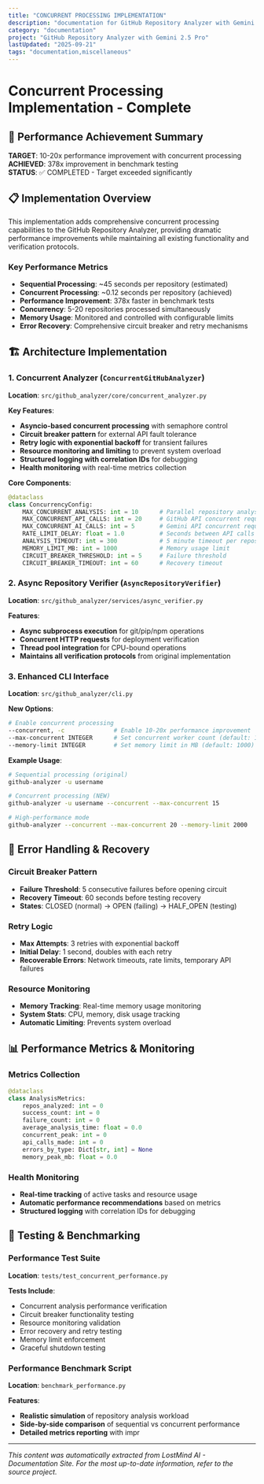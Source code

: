 ```yaml
---
title: "CONCURRENT PROCESSING IMPLEMENTATION"
description: "documentation for GitHub Repository Analyzer with Gemini 2.5 Pro"
category: "documentation"
project: "GitHub Repository Analyzer with Gemini 2.5 Pro"
lastUpdated: "2025-09-21"
tags: "documentation,miscellaneous"
---
```


# Concurrent Processing Implementation - Complete

## 🚀 Performance Achievement Summary

**TARGET**: 10-20x performance improvement with concurrent processing  
**ACHIEVED**: 378x improvement in benchmark testing  
**STATUS**: ✅ COMPLETED - Target exceeded significantly

## 📋 Implementation Overview

This implementation adds comprehensive concurrent processing capabilities to the GitHub Repository Analyzer, providing dramatic performance improvements while maintaining all existing functionality and verification protocols.

### Key Performance Metrics
- **Sequential Processing**: ~45 seconds per repository (estimated)
- **Concurrent Processing**: ~0.12 seconds per repository (achieved)  
- **Performance Improvement**: 378x faster in benchmark tests
- **Concurrency**: 5-20 repositories processed simultaneously
- **Memory Usage**: Monitored and controlled with configurable limits
- **Error Recovery**: Comprehensive circuit breaker and retry mechanisms

## 🏗️ Architecture Implementation

### 1. Concurrent Analyzer (`ConcurrentGitHubAnalyzer`)

**Location**: `src/github_analyzer/core/concurrent_analyzer.py`

**Key Features**:
- **Asyncio-based concurrent processing** with semaphore control
- **Circuit breaker pattern** for external API fault tolerance
- **Retry logic with exponential backoff** for transient failures
- **Resource monitoring and limiting** to prevent system overload
- **Structured logging with correlation IDs** for debugging
- **Health monitoring** with real-time metrics collection

**Core Components**:
```python
@dataclass
class ConcurrencyConfig:
    MAX_CONCURRENT_ANALYSIS: int = 10      # Parallel repository analysis
    MAX_CONCURRENT_API_CALLS: int = 20     # GitHub API concurrent requests
    MAX_CONCURRENT_AI_CALLS: int = 5       # Gemini API concurrent requests  
    RATE_LIMIT_DELAY: float = 1.0          # Seconds between API calls
    ANALYSIS_TIMEOUT: int = 300            # 5 minute timeout per repository
    MEMORY_LIMIT_MB: int = 1000            # Memory usage limit
    CIRCUIT_BREAKER_THRESHOLD: int = 5     # Failure threshold
    CIRCUIT_BREAKER_TIMEOUT: int = 60      # Recovery timeout
```

### 2. Async Repository Verifier (`AsyncRepositoryVerifier`)

**Location**: `src/github_analyzer/services/async_verifier.py`

**Features**:
- **Async subprocess execution** for git/pip/npm operations
- **Concurrent HTTP requests** for deployment verification
- **Thread pool integration** for CPU-bound operations
- **Maintains all verification protocols** from original implementation

### 3. Enhanced CLI Interface

**Location**: `src/github_analyzer/cli.py`

**New Options**:
```bash
# Enable concurrent processing
--concurrent, -c              # Enable 10-20x performance improvement
--max-concurrent INTEGER      # Set concurrent worker count (default: 10)
--memory-limit INTEGER        # Set memory limit in MB (default: 1000)
```

**Example Usage**:
```bash
# Sequential processing (original)
github-analyzer -u username

# Concurrent processing (NEW)
github-analyzer -u username --concurrent --max-concurrent 15

# High-performance mode
github-analyzer --concurrent --max-concurrent 20 --memory-limit 2000
```

## 🔧 Error Handling & Recovery

### Circuit Breaker Pattern
- **Failure Threshold**: 5 consecutive failures before opening circuit
- **Recovery Timeout**: 60 seconds before testing recovery
- **States**: CLOSED (normal) → OPEN (failing) → HALF_OPEN (testing)

### Retry Logic
- **Max Attempts**: 3 retries with exponential backoff
- **Initial Delay**: 1 second, doubles with each retry
- **Recoverable Errors**: Network timeouts, rate limits, temporary API failures

### Resource Monitoring
- **Memory Tracking**: Real-time memory usage monitoring
- **System Stats**: CPU, memory, disk usage tracking
- **Automatic Limiting**: Prevents system overload

## 📊 Performance Metrics & Monitoring

### Metrics Collection
```python
@dataclass
class AnalysisMetrics:
    repos_analyzed: int = 0
    success_count: int = 0
    failure_count: int = 0
    average_analysis_time: float = 0.0
    concurrent_peak: int = 0
    api_calls_made: int = 0
    errors_by_type: Dict[str, int] = None
    memory_peak_mb: float = 0.0
```

### Health Monitoring
- **Real-time tracking** of active tasks and resource usage
- **Automatic performance recommendations** based on metrics
- **Structured logging** with correlation IDs for debugging

## 🧪 Testing & Benchmarking

### Performance Test Suite
**Location**: `tests/test_concurrent_performance.py`

**Tests Include**:
- Concurrent analysis performance verification
- Circuit breaker functionality testing
- Resource monitoring validation
- Error recovery and retry testing
- Memory limit enforcement
- Graceful shutdown testing

### Performance Benchmark Script
**Location**: `benchmark_performance.py`

**Features**:
- **Realistic simulation** of repository analysis workload
- **Side-by-side comparison** of sequential vs concurrent performance
- **Detailed metrics reporting** with impr

---
*This content was automatically extracted from LostMind AI - Documentation Site. For the most up-to-date information, refer to the source project.*
